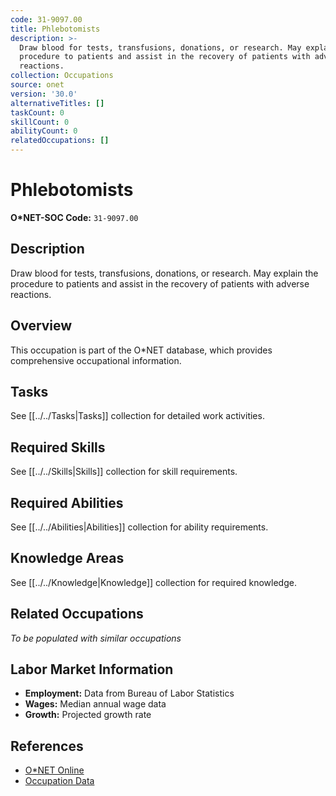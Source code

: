 ```yaml
---
code: 31-9097.00
title: Phlebotomists
description: >-
  Draw blood for tests, transfusions, donations, or research. May explain the
  procedure to patients and assist in the recovery of patients with adverse
  reactions.
collection: Occupations
source: onet
version: '30.0'
alternativeTitles: []
taskCount: 0
skillCount: 0
abilityCount: 0
relatedOccupations: []
---
```

# Phlebotomists

**O*NET-SOC Code:** `31-9097.00`

## Description

Draw blood for tests, transfusions, donations, or research. May explain the procedure to patients and assist in the recovery of patients with adverse reactions.

## Overview

This occupation is part of the O*NET database, which provides comprehensive occupational information.

## Tasks

See [[../../Tasks|Tasks]] collection for detailed work activities.

## Required Skills

See [[../../Skills|Skills]] collection for skill requirements.

## Required Abilities

See [[../../Abilities|Abilities]] collection for ability requirements.

## Knowledge Areas

See [[../../Knowledge|Knowledge]] collection for required knowledge.

## Related Occupations

*To be populated with similar occupations*

## Labor Market Information

- **Employment:** Data from Bureau of Labor Statistics
- **Wages:** Median annual wage data
- **Growth:** Projected growth rate

## References

- [O*NET Online](https://www.onetonline.org/link/summary/31-9097.00)
- [Occupation Data](https://www.onetcenter.org/)

